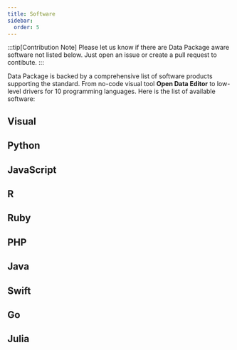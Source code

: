 ```yaml
---
title: Software
sidebar:
  order: 5
---
```



:::tip[Contribution Note]
Please let us know if there are Data Package aware software not listed below. Just open an issue or create a pull request to contibute.
:::

Data Package is backed by a comprehensive list of software products supporting the standard. From no-code visual tool **Open Data Editor** to low-level drivers for 10 programming languages. Here is the list of available software:

## Visual

<ImageLinkCard
  title="Open Data Editor"
  imageSrc={software.ode.src}
  description="<br /> No-code application to explore and publish all kinds of data: datasets, tables, charts, maps, stories, and more. Forever free and open source project powered by open standards and generative AI."
  href="https://opendataeditor.okfn.org"
/>

<CardGrid>
<ImageLinkCard
  title="Flatterer"
  imageSrc={software.flatterer.src}
  description="An opinionated JSON to CSV/XLSX/SQLITE/PARQUET/POSTGRES converter which tries to make a useful relational output for data analysis."
  href="https://flatterer.opendata.coop/"
/>

<ImageLinkCard
  title="Data Curator"
  imageSrc={software.dataCurator.src}
  description="Data Curator is a simple desktop data editor to help describe, validate and share usable open data."
  href="https://github.com/qcif/data-curator"
/>
</CardGrid>

## Python

<CardGrid>
  <LinkCard
    title="frictionless-py"
    description="Data management framework for Python that provides functionality to describe, extract, validate, and transform tabular data"
    href="https://framework.frictionlessdata.io/"
  />
  <LinkCard
    title="dataflows"
    description="DataFlows is a simple, intuitive lightweight framework for building data processing flows in python."
    href="https://github.com/datahq/dataflows"
  />
</CardGrid>

## JavaScript

<CardGrid>
  <LinkCard
    title="frictionless-js"
    description="A lightweight, standardized library accessing files and datasets, especially tabular ones (CSV, Excel)."
    href="https://github.com/frictionlessdata/frictionless-js"
  />
  <LinkCard
    title="datapackage-render-js"
    description="React components for rendering Data Package Views."
    href="https://github.com/frictionlessdata/datapackage-render-js"
  />
</CardGrid>

## R

<CardGrid>
  <LinkCard
    title="frictionless-r"
    description="R package to read and write Frictionless Data Packages"
    href="https://docs.ropensci.org/frictionless/"
  />
</CardGrid>

## Ruby

<CardGrid>
  <LinkCard
    title="datapackage-rb"
    description="Ruby library and tools for working with datapackages"
    href="https://github.com/frictionlessdata/datapackage-rb"
  />
  <LinkCard
    title="tableschema-rb"
    description="A Ruby library for working with JSON Table Schema."
    href="https://github.com/frictionlessdata/tableschema-rb"
  />
</CardGrid>

## PHP

<CardGrid>
  <LinkCard
    title="datapackage-php"
    description="A php library for working with Data Package."
    href="https://github.com/frictionlessdata/datapackage-php"
  />
  <LinkCard
    title="tableschema-php"
    description="A php library for working with Table Schema."
    href="https://github.com/frictionlessdata/tableschema-php"
  />
</CardGrid>

## Java

<CardGrid>
  <LinkCard
    title="datapackage-java"
    description="A Java library for working with Frictionless Data Data Packages."
    href="https://github.com/frictionlessdata/datapackage-java"
  />
  <LinkCard
    title="tableschema-java"
    description="A Java library for working with Table Schema."
    href="https://github.com/frictionlessdata/tableschema-java"
  />
</CardGrid>

## Swift

<CardGrid>
  <LinkCard
    title="datapackage-swift"
    description="A Swift library for working with Data Package."
    href="https://github.com/frictionlessdata/datapackage-swift"
  />
  <LinkCard
    title="tableschema-swift"
    description="A Swift library for working with Table Schema."
    href="https://github.com/frictionlessdata/tableschema-swift"
  />
</CardGrid>

## Go

<CardGrid>
  <LinkCard
    title="datapackage-go"
    description="A Go library for working with Data Package."
    href="https://github.com/frictionlessdata/datapackage-go"
  />
  <LinkCard
    title="tableschema-go"
    description="A Go library for working with Table Schema."
    href="https://github.com/frictionlessdata/tableschema-go"
  />
</CardGrid>

## Julia

<CardGrid>
  <LinkCard
    title="datapackage-jl"
    description="A Julia library for working with Data Package."
    href="https://github.com/frictionlessdata/datapackage-jl"
  />
  <LinkCard
    title="tableschema-jl"
    description="A Julia library for working with Table Schema."
    href="https://github.com/frictionlessdata/tableschema-jl"
  />
</CardGrid>
